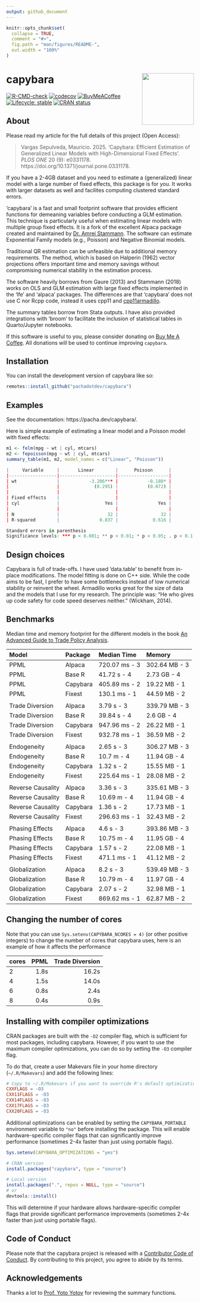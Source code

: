 ```yaml
---
output: github_document
---
```


<!-- README.md is generated from README.Rmd. Please edit that file -->

```r
knitr::opts_chunk$set(
  collapse = TRUE,
  comment = "#>",
  fig.path = "man/figures/README-",
  out.width = "100%"
)
```

# capybara <img src="man/figures/logo.svg" align="right" height="139" alt="" />

<!-- badges: start -->
[![R-CMD-check](https://github.com/pachadotdev/capybara/actions/workflows/R-CMD-check.yaml/badge.svg)](https://github.com/pachadotdev/capybara/actions/workflows/R-CMD-check.yaml)
[![codecov](https://app.codecov.io/gh/pachadotdev/capybara/graph/badge.svg?token=kDP0pWmfRk)](https://app.codecov.io/gh/pachadotdev/capybara)
[![BuyMeACoffee](https://raw.githubusercontent.com/pachadotdev/buymeacoffee-badges/main/bmc-donate-yellow.svg)](https://buymeacoffee.com/pacha)
[![Lifecycle: stable](https://img.shields.io/badge/lifecycle-stable-brightgreen.svg)](https://lifecycle.r-lib.org/articles/stages.html#stable)
[![CRAN status](https://www.r-pkg.org/badges/version/capybara)](https://CRAN.R-project.org/package=capybara)
<!-- badges: end -->

## About

Please read my article for the full details of this project (Open Access):

> Vargas Sepulveda, Mauricio. 2025. 'Capybara: Efficient Estimation of Generalized Linear Models with High-Dimensional Fixed Effects'. *PLOS ONE* 20 (9): e0331178. https://doi.org/10.1371/journal.pone.0331178.

If you have a 2-4GB dataset and you need to estimate a (generalized)
linear model with a large number of fixed effects, this package is for you. It
works with larger datasets as well and facilites computing clustered standard
errors.

'capybara' is a fast and small footprint software that provides efficient
functions for demeaning variables before conducting a GLM estimation. This
technique is particularly useful when estimating linear models with multiple
group fixed effects. It is a fork of the excellent Alpaca package created and
maintained by [Dr. Amrei Stammann](https://github.com/amrei-stammann). The
software can estimate Exponential Family models (e.g., Poisson) and Negative
Binomial models.

Traditional QR estimation can be unfeasible due to additional memory
requirements. The method, which is based on Halperin (1962) vector projections
offers important time and memory savings without compromising numerical
stability in the estimation process.

The software heavily borrows from Gaure (2013) and Stammann (2018) works on
OLS and GLM estimation with large fixed effects implemented in the 'lfe' and
'alpaca' packages. The differences are that 'capybara' does not use C nor Rcpp
code, instead it uses cpp11 and
[cpp11armadillo](https://github.com/pachadotdev/cpp11armadillo).

The summary tables borrow from Stata outputs. I have also provided integrations
with 'broom' to facilitate the inclusion of statistical tables in Quarto/Jupyter
notebooks.

If this software is useful to you, please consider donating on
[Buy Me A Coffee](https://buymeacoffee.com/pacha). All donations will
be used to continue improving `capybara`.

## Installation

You can install the development version of capybara like so:

``` r
remotes::install_github("pachadotdev/capybara")
```

## Examples

See the documentation: https://pacha.dev/capybara/.

Here is simple example of estimating a linear model and a Poisson model with fixed effects:

```r
m1 <- felm(mpg ~ wt | cyl, mtcars)
m2 <- fepoisson(mpg ~ wt | cyl, mtcars)
summary_table(m1, m2, model_names = c("Linear", "Poisson"))

|     Variable     |       Linear        |      Poisson      |
|------------------|---------------------|-------------------|
| wt               |           -3.206*** |           -0.180* |
|                  |             (0.295) |           (0.072) |
|                  |                     |                   |
| Fixed effects    |                     |                   |
| cyl              |                 Yes |               Yes |
|                  |                     |                   |
| N                |                  32 |                32 |
| R-squared        |               0.837 |             0.616 |

Standard errors in parenthesis
Significance levels: *** p < 0.001; ** p < 0.01; * p < 0.05; . p < 0.1
```

## Design choices

Capybara is full of trade-offs. I have used 'data.table' to benefit from
in-place modifications. The model fitting is done on C++ side. While the code
aims to be fast, I prefer to have some bottlenecks instead of low numerical
stability or reinvent the wheel. Armadillo works great for the size of data
and the models that I use for my research. The principle was: "He who gives
up code safety for code speed deserves neither." (Wickham, 2014).

## Benchmarks

Median time and memory footprint for the different models in the book
[An Advanced Guide to Trade Policy Analysis](https://www.wto.org/english/res_e/publications_e/advancedguide2016_e.htm).

|Model             |Package  |Median Time   |Memory        |
|:-----------------|:--------|:-------------|:-------------|
|PPML              |Alpaca   |720.07 ms - 3 |302.64 MB - 3 |
|PPML              |Base R   |41.72 s - 4   |2.73 GB - 4   |
|PPML              |Capybara |405.89 ms - 2 |19.22 MB - 1  |
|PPML              |Fixest   |130.1 ms - 1  |44.59 MB - 2  |
|                  |         |              |              |
|Trade Diversion   |Alpaca   |3.79 s - 3    |339.79 MB - 3 |
|Trade Diversion   |Base R   |39.84 s - 4   |2.6 GB - 4    |
|Trade Diversion   |Capybara |947.96 ms - 2 |26.22 MB - 1  |
|Trade Diversion   |Fixest   |932.78 ms - 1 |36.59 MB - 2  |
|                  |         |              |              |
|Endogeneity       |Alpaca   |2.65 s - 3    |306.27 MB - 3 |
|Endogeneity       |Base R   |10.7 m - 4    |11.94 GB - 4  |
|Endogeneity       |Capybara |1.32 s - 2    |15.55 MB - 1  |
|Endogeneity       |Fixest   |225.64 ms - 1 |28.08 MB - 2  |
|                  |         |              |              |
|Reverse Causality |Alpaca   |3.36 s - 3    |335.61 MB - 3 |
|Reverse Causality |Base R   |10.69 m - 4   |11.94 GB - 4  |
|Reverse Causality |Capybara |1.36 s - 2    |17.73 MB - 1  |
|Reverse Causality |Fixest   |296.63 ms - 1 |32.43 MB - 2  |
|                  |         |              |              |
|Phasing Effects   |Alpaca   |4.6 s - 3     |393.86 MB - 3 |
|Phasing Effects   |Base R   |10.75 m - 4   |11.95 GB - 4  |
|Phasing Effects   |Capybara |1.57 s - 2    |22.08 MB - 1  |
|Phasing Effects   |Fixest   |471.1 ms - 1  |41.12 MB - 2  |
|                  |         |              |              |
|Globalization     |Alpaca   |8.2 s - 3     |539.49 MB - 3 |
|Globalization     |Base R   |10.79 m - 4   |11.97 GB - 4  |
|Globalization     |Capybara |2.07 s - 2    |32.98 MB - 1  |
|Globalization     |Fixest   |869.62 ms - 1 |62.87 MB - 2  |

## Changing the number of cores

Note that you can use `Sys.setenv(CAPYBARA_NCORES = 4)` (or other positive integers)
to change the number of cores that capybara uses, here is an example of how it
affects the performance

| cores | PPML   | Trade Diversion  |
|:------|-------:|-----------------:|
| 2     |   1.8s |            16.2s |
| 4     |   1.5s |            14.0s |
| 6     |   0.8s |             2.4s |
| 8     |   0.4s |             0.9s |

## Installing with compiler optimizations

CRAN packages are built with the `-O2` compiler flag, which is
sufficient for most packages, including capybara. However, if you want to use
the maximum compiler optimizations, you can do so by setting the `-O3`
compiler flag.

To do that, create a user Makevars file in your home directory
(`~/.R/Makevars`) and add the following lines:

```makefile
# Copy to ~/.R/Makevars if you want to override R's default optimization
CXXFLAGS = -O3
CXX11FLAGS = -O3
CXX14FLAGS = -O3
CXX17FLAGS = -O3
CXX20FLAGS = -O3
```

Additional optimizations can be enabled by setting the `CAPYBARA_PORTABLE`
environment variable to `"no"` before installing the package. This will
enable hardware-specific compiler flags that can significantly improve
performance (sometimes 2-4x faster than just using portable flags).

```r
Sys.setenv(CAPYBARA_OPTIMIZATIONS = "yes")

# CRAN version
install.packages("capybara", type = "source")

# Local version
install.packages(".", repos = NULL, type = "source")
# or
devtools::install()
```

This will determine if your hardware allows hardware-specific compiler flags
that provide significant performance improvements (sometimes 2-4x faster than
just using portable flags).


## Code of Conduct

Please note that the capybara project is released with a
[Contributor Code of Conduct](https://contributor-covenant.org/version/2/1/CODE_OF_CONDUCT.html).
By contributing to this project, you agree to abide by its terms.

## Acknowledgements

Thanks a lot to [Prof. Yoto Yotov](https://yotoyotov.com/) for reviewing the summary functions.
